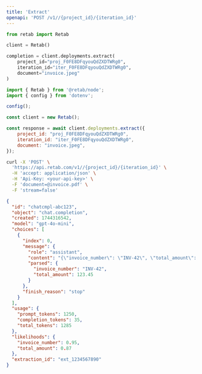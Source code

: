 ```yaml
---
title: 'Extract'
openapi: 'POST /v1//{project_id}/{iteration_id}'
---
```


<RequestExample>


```python python
from retab import Retab

client = Retab()

completion = client.deployments.extract(
    project_id="proj_F0FE8DFqyouQdZXDTWRg0",
    iteration_id="iter_F0FE8DFqyouQdZXDTWRg0",
    document="invoice.jpeg"
)

```

```javascript javascript
import { Retab } from '@retab/node';
import { config } from 'dotenv';

config();

const client = new Retab();

const response = await client.deployments.extract({
    project_id: "proj_F0FE8DFqyouQdZXDTWRg0",
    iteration_id: "iter_F0FE8DFqyouQdZXDTWRg0",
    document: "invoice.jpeg",
});
```


```bash curl
curl -X 'POST' \
  'https://api.retab.com/v1//{project_id}/{iteration_id}' \
  -H 'accept: application/json' \
  -H 'Api-Key: <your-api-key>' \
  -F 'document=@invoice.pdf' \
  -F 'stream=false'
```

</RequestExample>


<ResponseExample>

```json 200
{
  "id": "chatcmpl-abc123",
  "object": "chat.completion",
  "created": 1744316542,
  "model": "gpt-4o-mini",
  "choices": [
    {
      "index": 0,
      "message": {
        "role": "assistant",
        "content": "{\"invoice_number\": \"INV-42\", \"total_amount\": 123.45}",
        "parsed": {
          "invoice_number": "INV-42", 
          "total_amount": 123.45
        }
      },
      "finish_reason": "stop"
    }
  ],
  "usage": {
    "prompt_tokens": 1250,
    "completion_tokens": 35,
    "total_tokens": 1285
  },
  "likelihoods": {
    "invoice_number": 0.95,
    "total_amount": 0.87
  },
  "extraction_id": "ext_1234567890"
}
```


</ResponseExample>
